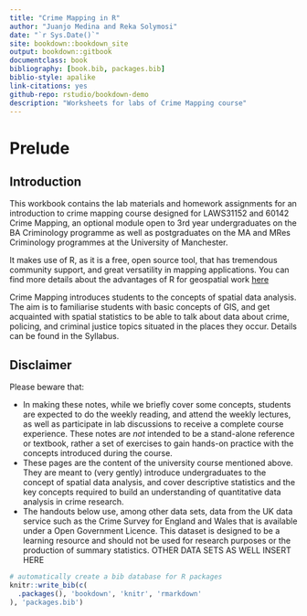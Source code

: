 ```yaml
--- 
title: "Crime Mapping in R"
author: "Juanjo Medina and Reka Solymosi"
date: "`r Sys.Date()`"
site: bookdown::bookdown_site
output: bookdown::gitbook
documentclass: book
bibliography: [book.bib, packages.bib]
biblio-style: apalike
link-citations: yes
github-repo: rstudio/bookdown-demo
description: "Worksheets for labs of Crime Mapping course"
---
```

# Prelude  {-}

## Introduction 

This workbook contains the lab materials and homework assignments for an introduction to crime mapping course designed for LAWS31152 and 60142 Crime Mapping, an optional module open to  3rd year undergraduates on the BA Criminology programme as well as postgraduates on the MA and MRes Criminology programmes at the University of Manchester. 

It makes use of R, as it is a free, open source tool, that has tremendous community support, and great versatility in mapping applications. You can find more details about the advantages of R for geospatial work [here](https://geocompr.robinlovelace.net/intro.html)


Crime Mapping introduces students to the concepts of spatial data analysis. The aim is to familiarise students with basic concepts of GIS, and get acquainted with spatial statistics to be able to talk about data about crime, policing, and criminal justice topics situated in the places they occur. Details can be found in the Syllabus.


## Disclaimer 

Please beware that:

- In making these notes, while we briefly cover some concepts, students are expected to do the weekly reading, and attend the weekly lectures, as well as participate in lab discussions to receive a complete course experience. These notes are *not* intended to be a stand-alone reference or textbook, rather a set of exercises to gain hands-on practice with the concepts introduced during the course.
- These pages are the content of the university course mentioned above. They are meant to (very gently) introduce undergraduates to the concept of spatial data analysis, and cover descriptive statistics and the key concepts required to build an understanding of quantitative data analysis in crime research. 
- The handouts below use, among other data sets, data from the UK data service such as the Crime Survey for England and Wales that is available under a Open Government Licence. This dataset is designed to be a learning resource and should not be used for research purposes or the production of summary statistics. OTHER DATA SETS AS WELL INSERT HERE


```r
# automatically create a bib database for R packages
knitr::write_bib(c(
  .packages(), 'bookdown', 'knitr', 'rmarkdown'
), 'packages.bib')
```
